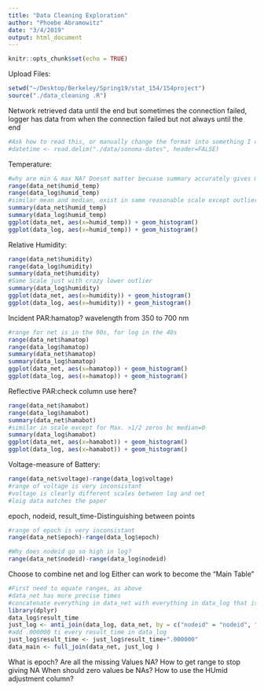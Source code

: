 ```yaml
---
title: "Data Cleaning Exploration"
author: "Phoebe Abramowitz"
date: "3/4/2019"
output: html_document
---
```


```r
knitr::opts_chunk$set(echo = TRUE)
```

Upload Files:
```r
setwd("~/Desktop/Berkeley/Spring19/stat_154/154project")
source("./data_cleaning .R")
```

Network retrieved data until the end but sometimes the connection failed, logger has data from when the connection failed but not always until the end

```r
#Ask how to read this, or manually change the format into something I can read with delim then cut 
#datetime <- read.delim("./data/sonoma-dates", header=FALSE)
```
Temperature:
```r
#why are min & max NA? Doesnt matter becuase summary accurately gives min and max
range(data_net$humid_temp)
range(data_log$humid_temp)
#similar mean and median, exist in same reasonable scale except outliers
summary(data_net$humid_temp)
summary(data_log$humid_temp)
ggplot(data_net, aes(x=humid_temp)) + geom_histogram()
ggplot(data_log, aes(x=humid_temp)) + geom_histogram()
```
Relative Humidity:
```r
range(data_net$humidity)
range(data_log$humidity)
summary(data_net$humidity)
#Same Scale just with crazy lower outlier
summary(data_log$humidity)
ggplot(data_net, aes(x=humidity)) + geom_histogram()
ggplot(data_log, aes(x=humidity)) + geom_histogram()
```
Incident PAR:hamatop? wavelength from 350 to 700 nm
```r
#range for net is in the 90s, for log in the 40s
range(data_net$hamatop)
range(data_log$hamatop)
summary(data_net$hamatop)
summary(data_log$hamatop)
ggplot(data_net, aes(x=hamatop)) + geom_histogram()
ggplot(data_log, aes(x=hamatop)) + geom_histogram()
```
Reflective PAR:check column use here?
```r
range(data_net$hamabot)
range(data_log$hamabot)
summary(data_net$hamabot)
#similar in scale except for Max. >1/2 zeros bc median=0
summary(data_log$hamabot)
ggplot(data_net, aes(x=hamabot)) + geom_histogram()
ggplot(data_log, aes(x=hamabot)) + geom_histogram()
```
Voltage-measure of Battery:
```r
range(data_net$voltage)-range(data_log$voltage)
#range of voltage is very inconsistant
#voltage is clearly different scales between log and net
#loig data matches the paper
```
epoch, nodeid, result_time-Distinguishing between points
```r
#range of epoch is very inconsistant
range(data_net$epoch)-range(data_log$epoch)

#Why does nodeid go so high in log? 
range(data_net$nodeid)-range(data_log$nodeid)
```
Choose to combine net and log Either can work to become the "Main Table"
```r
#First need to equate ranges, as above
#data_net has more precise times
#concatenate everything in data_net with everything in data_log that isn;t in data_net, defined by epoch and nodeid
library(dplyr)
data_log$result_time
just_log <- anti_join(data_log, data_net, by = c("nodeid" = "nodeid", "epoch" = "epoch"))
#add .000000 ti every result_time in data_log
just_log$result_time <- just_log$result_time+".000000"
data_main <- full_join(data_net, just_log )
```

What is epoch?
Are all the missing Values NA? How to get range to stop giving NA
When should zero values be NAs?
How to use the HUmid adjustment column?

